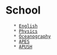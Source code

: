 = School =
    * [[English]]
    * [[Physics]]
    * [[Oceanography]]
    * [[APES]]
    * [[APUSH]]
